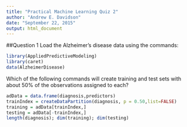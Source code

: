 ```yaml
---
title: "Practical Machine Learning Quiz 2"
author: "Andrew E. Davidson"
date: "September 22, 2015"
output: html_document
---
```


##Question 1
Load the Alzheimer's disease data using the commands:

```r
library(AppliedPredictiveModeling)
library(caret)
data(AlzheimerDisease)
```
Which of the following commands will create training and test sets with about 50% of the observations assigned to each?

```r
adData = data.frame(diagnosis,predictors)
trainIndex = createDataPartition(diagnosis, p = 0.50,list=FALSE)
training = adData[trainIndex,]
testing = adData[-trainIndex,]
length(diagnosis); dim(training); dim(testing)
```
